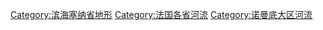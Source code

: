[[Category:滨海塞纳省地形|Category:滨海塞纳省地形]]
[[Category:法国各省河流|Category:法国各省河流]]
[[Category:诺曼底大区河流|Category:诺曼底大区河流]]